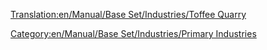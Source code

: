 [[Translation:en/Manual/Base Set/Industries/Toffee Quarry]]
{{en/Manual/Base Set/Industries/Industries|Image=[[File:en/Manual/Base Set/Industries/ToffeeQuarry.png]]
|name=Toffee Quarry
|climates=[[en/Manual/Climates]]
|accepts=Nothing
|produces=[[en/Manual/Base Set/Cargos/Toffee]]
|notes=Not present in other [[en/Manual/Climates]].
}}
[[Category:en/Manual/Base Set/Industries/Primary Industries]]